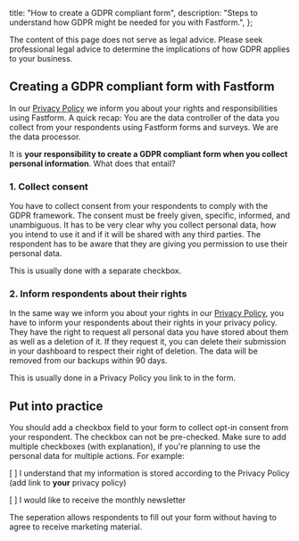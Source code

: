 
  title: "How to create a GDPR compliant form",
  description: "Steps to understand how GDPR might be needed for you with Fastform.",
};

<Callout title="No legal advice" type="note">
  The content of this page does not serve as legal advice. Please seek professional legal advice to determine
  the implications of how GDPR applies to your business.
</Callout>

## **Creating a GDPR compliant form with Fastform**

In our [Privacy Policy](/privacy-policy) we inform you about your rights and responsibilities using Fastform. A quick recap: You are the data controller of the data you collect from your respondents using Fastform forms and surveys. We are the data processor.

It is **your responsibility to create a GDPR compliant form when you collect personal information**. What does that entail?

### 1. Collect consent

You have to collect consent from your respondents to comply with the GDPR framework. The consent must be freely given, specific, informed, and unambiguous. It has to be very clear why you collect personal data, how you intend to use it and if it will be shared with any third parties. The respondent has to be aware that they are giving you permission to use their personal data.

This is usually done with a separate checkbox.

### 2. Inform respondents about their rights

In the same way we inform you about your rights in our [Privacy Policy](/privacy-policy), you have to inform your respondents about their rights in your privacy policy. They have the right to request all personal data you have stored about them as well as a deletion of it. If they request it, you can delete their submission in your dashboard to respect their right of deletion. The data will be removed from our backups within 90 days.

This is usually done in a Privacy Policy you link to in the form.

## **Put into practice**

You should add a checkbox field to your form to collect opt-in consent from your respondent. The checkbox can not be pre-checked. Make sure to add multiple checkboxes (with explanation), if you're planning to use the personal data for multiple actions. For example:

[ ] I understand that my information is stored according to the Privacy Policy (add link to **your** privacy policy)

[ ] I would like to receive the monthly newsletter

The seperation allows respondents to fill out your form without having to agree to receive marketing material.


